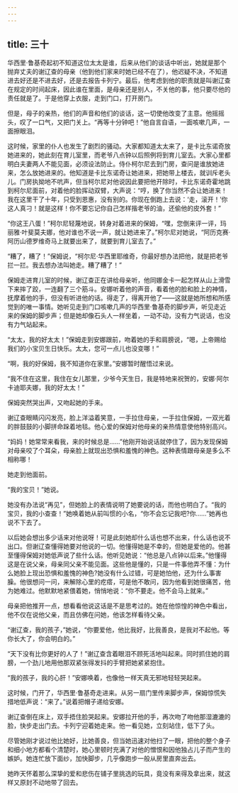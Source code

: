 ```yaml
---
---
---
```

title: 三十
---




华西里·鲁基奇起初不知道这位太太是谁，后来从他们的谈话中听出，她就是那个抛弃丈夫的谢辽查的母亲（他到他们家来时她已经不在了），他迟疑不决，不知道进去好还是不进去好，还是去报告卡列宁。最后，他考虑到他的职责就是叫谢辽查在规定的时间起床，因此谁在里面，是母亲还是别人，不关他的事，他只要尽他的责任就是了。于是他穿上衣服，走到门口，打开房门。

但是，母子的亲热，他们的声音和他们的谈话，这一切使他改变了主意。他摇摇头，叹了一口气，又把门关上。“再等十分钟吧！”他自言自语，一面咳嗽几声，一面擦眼泪。

这时候，家里的仆人也发生了剧烈的骚动。大家都知道太太来了，是卡比东诺奇放她进来的，她此刻在育儿室里，而老爷八点钟以后照例将到育儿室去。大家心里都明白夫妻两人不能见面，必须设法防止。侍仆柯尔尼去到门房，查问是谁放她进来，怎么放她进来的。他知道是卡比东诺奇让她进来，把她带上楼去，就训斥老头儿。门房执拗地不吭声，但当柯尔尼对他说因此要把他开除时，卡比东诺奇霍地跳到柯尔尼面前，对着他的脸挥动双臂，大声说：“哼，换了你当然不会让她进来！我在这里干了十年，只受到恩惠，没有别的。你现在倒跑上去说：‘走，滚开！’你这人真刁！就是这样！你不要忘记你自己怎样揩老爷的油，还偷他的皮外套！”

“你这王八蛋！”柯尔尼轻蔑地说，转身对着进来的保姆，“嘿，您倒来评一评，玛丽雅·叶斐莫夫娜，他对谁也不说一声，就让她进来了。”柯尔尼对她说，“阿历克赛·阿历山德罗维奇马上就要出来了，就要到育儿室去了。”

“糟了，糟了！”保姆说，“柯尔尼·华西里耶维奇，你最好想办法把他，就是把老爷拦一拦。我去想办法叫她走。糟了糟了！”

保姆走进育儿室的时候，谢辽查正在讲给母亲听，他同娜金卡一起怎样从山上滑雪下来摔了跤，一连翻了三个筋斗。安娜听着他的声音，看着他的脸和脸上的神情，抚摩着他的手，但没有听进他的话。得走了，得离开他了——这就是她所想和所感觉到的唯一事情。她听见走到门口咳嗽几声的华西里·鲁基奇的脚步声，听见走近来的保姆的脚步声；但是她却像石头人一样坐着，一动不动，没有力气说话，也没有力气站起来。

“太太，我的好太太！”保姆走到安娜跟前，吻着她的手和肩膀说，“嗯，上帝赐给我们的小宝贝生日快乐。太太，您可一点儿也没变哪！”

“啊，我的好保姆，我不知道你在家里。”安娜暂时醒悟过来说。

“我不住在这里，我住在女儿那里，少爷今天生日，我是特地来祝贺的，安娜·阿尔卡迪耶夫娜，我的好太太！”

保姆突然哭出声，又吻起她的手来。

谢辽查眼睛闪闪发亮，脸上洋溢着笑意，一手拉住母亲，一手拉住保姆，一双光着的胖鼓鼓的小脚拼命跺着地毯。他心爱的保姆对他母亲的亲热情意使他特别高兴。

“妈妈！她常常来看我，来的时候总是……”他刚开始说话就停住了，因为发现保姆对母亲咬了个耳朵，母亲脸上就现出恐惧和羞愧的神色。这种表情跟母亲是多么不相称哪！

她走到他面前。

“我的宝贝！”她说。

她没有办法说“再见”，但她脸上的表情说明了她要说的话，而他也明白了。“我的宝贝，我的小查查！”她唤着她从前叫惯的小名，“你不会忘记我吧?你……”她再也说不下去了。

以后她会想出多少话来对他说呀！可是此刻她却什么话也想不出来，什么话也说不出口。但谢辽查懂得她要对他说的一切。他懂得她是不幸的，但她是爱他的。他甚至懂得保姆对她低声说了些什么话。他听见她说：“他总是八点钟以后来。”他懂得这是在说父亲，母亲同父亲不能见面。这些他是懂的，只是一件事他弄不懂：为什么她脸上现出恐惧和羞愧的神色?她没有什么过错，可是她怕他，还为什么事害臊。他很想问一问，来解除心里的疙瘩，可是他不敢问，因为他看到她很痛苦，他为她难过。他默默地紧偎着她，悄悄地说：“你不要走。他不会马上就来。”

母亲把他推开一点，想看看他说这话是不是思考过的。她在他惊惶的神色中看出，他不仅在说他父亲，而且仿佛在问她，他该怎样看待父亲。

“谢辽查，我的孩子，”她说，“你要爱他，他比我好，比我善良，是我对不起他。等你长大了，你会明白的。”

“天下没有比你更好的人了！”谢辽查含着眼泪不顾死活地叫起来。同时抓住她的肩膀，一个劲儿地用他那双紧张得发抖的手臂把她紧紧抱住。

“我的孩子，我的心肝！”安娜唤着，也像他一样天真无邪地轻轻哭起来。

这时候，门开了，华西里·鲁基奇走进来。从另一扇门里传来脚步声，保姆惊慌失措地低声说：“来了。”说着把帽子递给安娜。

谢辽查倒在床上，双手捂住脸哭起来。安娜拉开他的手，再次吻了吻他那湿漉漉的脸，快步走出门去。卡列宁迎着她走来。他一看见她，立刻站住，低下了头。

尽管她刚才说过他比她好，比她善良，但当她迅速对他扫了一眼，把他的整个身子和细小地方都看个清楚时，她心里顿时充满了对他的憎恨和因他独占儿子而产生的嫉妒。她连忙放下面纱，加快脚步，几乎像跑步一般从房里直奔出去。

她昨天怀着那么深挚的爱和悲伤在铺子里挑选的玩具，竟没有来得及拿出来，就这样又原封不动地带了回去。